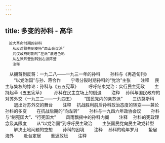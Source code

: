 ```yaml
---
---
---
```

title: 多变的孙科 - 高华
---


```
　论大革命时期的孙科
　　从反对联共到支持“西山会议派”
　　武汉政府时期的“左派”激进色彩
　　从左派阵营到转到右派阵营
　　注释
```
　从拥蒋到反蒋：一九二八——一九三一年的孙科
　　孙科与《再造旬刊》
　　“以党治国”与孙、蒋合作
　　宁粤分裂时期孙科的“党治”主张
　　注释
　民主与集权的悖论：孙科与《五五宪草》
　　呼吁结束党治：实行民主宪政
　　主持起草《五五宪草》
　　孙科在民主立场上的倒退
　　注释
　孙科与国民政府的对苏外交（一九三二——一九四五）
　　“国民党内的亲苏派”
　　三访莫斯科
　　退出对苏外交的舞台
　　注释
　抗战胜利前后孙科政治态度的转变——兼论孙科的多变
　　在抗战后期的“向左转”
　　孙科与一九四六年政协会议
　　孙科与“制宪国大”、“行宪国大”
　　风雨飘摇中的孙科内阁
　　注释
　孙科的宪政理念及其限度
　　从“以党治国”到呼吁民主政治
　　主张国民党向民主政党转型
　　解决土地问题的空想
　　孙科的困境
　　注释
　孙科的晚年岁月
　　蛰居海外
　　赴台定居
　　重返政坛
　　注释